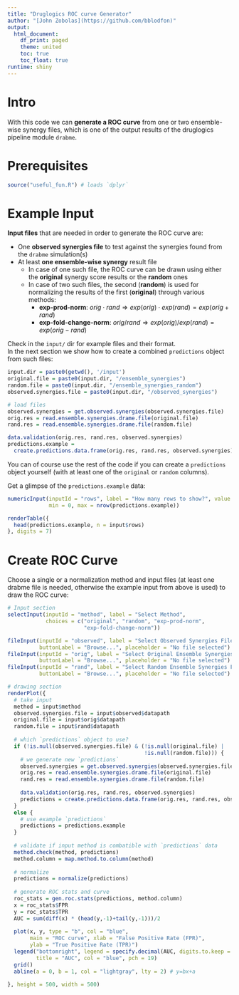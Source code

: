 ```yaml
---
title: "Druglogics ROC curve Generator"
author: "[John Zobolas](https://github.com/bblodfon)"
output:
  html_document:
    df_print: paged
    theme: united
    toc: true
    toc_float: true
runtime: shiny
---
```


# Intro

With this code we can **generate a ROC curve** from one or two ensemble-wise 
synergy files, which is one of the output results of the druglogics pipeline 
module `drabme`.

# Prerequisites

```r
source("useful_fun.R") # loads `dplyr`
```

# Example Input

**Input files** that are needed in order to generate the ROC curve are:

- One **observed synergies file** to test against the synergies found from the 
`drabme` simulation(s)
- At least **one ensemble-wise synergy** result file
  - In case of one such file, the ROC curve can be drawn using either the 
  **original** synergy score results or the **random** ones
  - In case of two such files, the second (**random**) is used for normalizing 
  the results of the first (**original**) through various methods:
    - **exp-prod-norm**: $orig\cdot rand\Rightarrow exp(orig)\cdot exp(rand)=exp(orig+rand)$
    - **exp-fold-change-norm**: $orig/ rand\Rightarrow exp(orig)/ exp(rand)=exp(orig-rand)$

Check in the `input/` dir for example files and their format.  
In the next section we show how to create a combined `predictions` object from
such files:
```r
input.dir = paste0(getwd(), '/input')
original.file = paste0(input.dir, "/ensemble_synergies")
random.file = paste0(input.dir, "/ensemble_synergies_random")
observed.synergies.file = paste0(input.dir, "/observed_synergies")

# load files
observed.synergies = get.observed.synergies(observed.synergies.file)
orig.res = read.ensemble.synergies.drame.file(original.file)
rand.res = read.ensemble.synergies.drame.file(random.file)

data.validation(orig.res, rand.res, observed.synergies)
predictions.example = 
  create.predictions.data.frame(orig.res, rand.res, observed.synergies)
```

You can of course use the rest of the code if you can create a `predictions` 
object yourself (with at least one of the `original` or `random` columns).  

Get a glimpse of the `predictions.example` data:
```r
numericInput(inputId = "rows", label = "How many rows to show?", value = 5,
             min = 0, max = nrow(predictions.example))

renderTable({
  head(predictions.example, n = input$rows)
}, digits = 7)
```

# Create ROC Curve

Choose a single or a normalization method and input files (at least one drabme 
file is needed, otherwise the example input from above is used) to draw the ROC 
curve:
```r
# Input section
selectInput(inputId = "method", label = "Select Method", 
            choices = c("original", "random", "exp-prod-norm", 
                        "exp-fold-change-norm"))

fileInput(inputId = "observed", label = "Select Observed Synergies File", 
          buttonLabel = "Browse...", placeholder = "No file selected")
fileInput(inputId = "orig", label = "Select Original Ensemble Synergies File", 
          buttonLabel = "Browse...", placeholder = "No file selected")
fileInput(inputId = "rand", label = "Select Random Ensemble Synergies File", 
          buttonLabel = "Browse...", placeholder = "No file selected")

# drawing section
renderPlot({
  # take input
  method = input$method
  observed.synergies.file = input$observed$datapath
  original.file = input$orig$datapath
  random.file = input$rand$datapath
  
  # which `predictions` object to use?
  if (!is.null(observed.synergies.file) & (!is.null(original.file) | 
                                           !is.null(random.file))) {
    # we generate new `predictions`
    observed.synergies = get.observed.synergies(observed.synergies.file)
    orig.res = read.ensemble.synergies.drame.file(original.file)
    rand.res = read.ensemble.synergies.drame.file(random.file)
    
    data.validation(orig.res, rand.res, observed.synergies)
    predictions = create.predictions.data.frame(orig.res, rand.res, observed.synergies)
  }
  else {
    # use example `predictions`
    predictions = predictions.example
  }
  
  # validate if input method is combatible with `predictions` data
  method.check(method, predictions)
  method.column = map.method.to.column(method)
  
  # normalize
  predictions = normalize(predictions)
  
  # generate ROC stats and curve
  roc_stats = gen.roc.stats(predictions, method.column)
  x = roc_stats$FPR
  y = roc_stats$TPR
  AUC = sum(diff(x) * (head(y,-1)+tail(y,-1)))/2
  
  plot(x, y, type = "b", col = "blue", 
       main = "ROC curve", xlab = "False Positive Rate (FPR)", 
       ylab = "True Positive Rate (TPR)")
  legend("bottomright", legend = specify.decimal(AUC, digits.to.keep = 3), 
         title = "AUC", col = "blue", pch = 19)
  grid()
  abline(a = 0, b = 1, col = "lightgray", lty = 2) # y=bx+a
  
}, height = 500, width = 500)
```